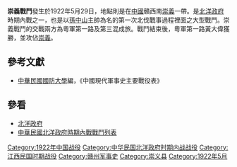 {{vfd|uhfgd|date=2022/06/27}}
{{Infobox Military Conflict|
campaign=|
image=|
caption=|
conflict=崇義戰鬥|
date=1922年5月29日|
place=[[中國|中國]]贛西南|
result=粵軍攻佔崇義|
combatant1=粵軍第一路|
combatant2=贛軍第三混成旅| 
commander1=[[黃大偉|黃大偉]] |
commander2=[[劉寶題|劉寶題]]|
strength1=數千|
strength2=3000|
casualties1=|
casualties2=|
}}
'''崇義戰鬥'''發生於1922年5月29日，地點則是在[[中國|中國]]贛西南[[崇义县|崇義]]一帶。是[[北洋政府|北洋政府]]時期內戰之一，也是以[[孫中山|孫中山]]主帥為名的第一次北伐戰事過程裡面之大型戰鬥。崇義戰鬥的交戰兩方為粵軍第一路及第三混成旅。戰鬥結束後，粵軍第一路黃大偉獲勝，並攻佔[[崇義|崇義]]。

==參考文獻==
*[[中華民國|中華民國]][[國防大學_(臺灣)|國防大學]]編，《中國現代軍事史主要戰役表》
==參看==
*[[北洋政府|北洋政府]]
*[[中華民國北洋政府時期內戰戰鬥列表|中華民國北洋政府時期內戰戰鬥列表]]

{{DEFAULTSORT:C}}
[[Category:1922年中国战役|Category:1922年中国战役]]
[[Category:中华民国北洋政府时期内战战役|Category:中华民国北洋政府时期内战战役]]
[[Category:江西民国时期战役|Category:江西民国时期战役]]
[[Category:赣州军事史|Category:赣州军事史]]
[[Category:崇义县|Category:崇义县]]
[[Category:1922年5月|Category:1922年5月]]